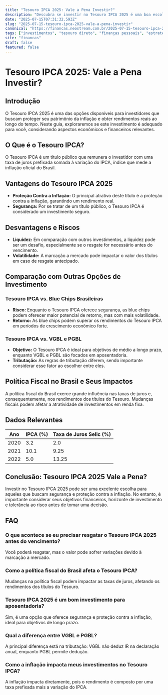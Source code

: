 ```yaml
---
title: "Tesouro IPCA 2025: Vale a Pena Investir?"
description: "Descubra se investir no Tesouro IPCA 2025 é uma boa escolha para seu portfólio financeiro. Análise completa com dados e estratégias."
date: "2025-07-15T07:31:32.593Z"
slug: "2025-07-15-tesouro-ipca-2025-vale-a-pena-investir"
canonical: "https://financas.neostream.com.br/2025-07-15-tesouro-ipca-2025-vale-a-pena-investir"
tags: ["investimentos", "tesouro direto", "finanças pessoais", "estratégias de investimento"]
site: "financas"
draft: false
featured: false
---
```


# Tesouro IPCA 2025: Vale a Pena Investir?

## Introdução
O Tesouro IPCA 2025 é uma das opções disponíveis para investidores que buscam proteger seu patrimônio da inflação e obter rendimentos reais ao longo do tempo. Neste guia, exploraremos se este investimento é adequado para você, considerando aspectos econômicos e financeiros relevantes.

## O Que é o Tesouro IPCA?
O Tesouro IPCA é um título público que remunera o investidor com uma taxa de juros prefixada somada à variação do IPCA, índice que mede a inflação oficial do Brasil.

## Vantagens do Tesouro IPCA 2025
- **Proteção Contra a Inflação:** O principal atrativo deste título é a proteção contra a inflação, garantindo um rendimento real.
- **Segurança:** Por se tratar de um título público, o Tesouro IPCA é considerado um investimento seguro.

## Desvantagens e Riscos
- **Liquidez:** Em comparação com outros investimentos, a liquidez pode ser um desafio, especialmente se o resgate for necessário antes do vencimento.
- **Volatilidade:** A marcação a mercado pode impactar o valor dos títulos em caso de resgate antecipado.

## Comparação com Outras Opções de Investimento
### Tesouro IPCA vs. Blue Chips Brasileiras
- **Risco:** Enquanto o Tesouro IPCA oferece segurança, as blue chips podem oferecer maior potencial de retorno, mas com mais volatilidade.
- **Retorno:** As blue chips podem superar os rendimentos do Tesouro IPCA em períodos de crescimento econômico forte.

### Tesouro IPCA vs. VGBL e PGBL
- **Objetivo:** O Tesouro IPCA é ideal para objetivos de médio a longo prazo, enquanto VGBL e PGBL são focados em aposentadoria.
- **Tributação:** As regras de tributação diferem, sendo importante considerar esse fator ao escolher entre eles.

## Política Fiscal no Brasil e Seus Impactos
A política fiscal do Brasil exerce grande influência nas taxas de juros e, consequentemente, nos rendimentos dos títulos do Tesouro. Mudanças fiscais podem afetar a atratividade de investimentos em renda fixa.

## Dados Relevantes
| Ano | IPCA (%) | Taxa de Juros Selic (%) |
|-----|----------|-------------------------|
| 2020| 3.2      | 2.0                     |
| 2021| 10.1     | 9.25                    |
| 2022| 5.0      | 13.25                   |

## Conclusão: Tesouro IPCA 2025 Vale a Pena?
Investir no Tesouro IPCA 2025 pode ser uma excelente escolha para aqueles que buscam segurança e proteção contra a inflação. No entanto, é importante considerar seus objetivos financeiros, horizonte de investimento e tolerância ao risco antes de tomar uma decisão.

## FAQ

### O que acontece se eu precisar resgatar o Tesouro IPCA 2025 antes do vencimento?
Você poderá resgatar, mas o valor pode sofrer variações devido à marcação a mercado.

### Como a política fiscal do Brasil afeta o Tesouro IPCA?
Mudanças na política fiscal podem impactar as taxas de juros, afetando os rendimentos dos títulos do Tesouro.

### Tesouro IPCA 2025 é um bom investimento para aposentadoria?
Sim, é uma opção que oferece segurança e proteção contra a inflação, ideal para objetivos de longo prazo.

### Qual a diferença entre VGBL e PGBL?
A principal diferença está na tributação: VGBL não deduz IR na declaração anual, enquanto PGBL permite dedução.

### Como a inflação impacta meus investimentos no Tesouro IPCA?
A inflação impacta diretamente, pois o rendimento é composto por uma taxa prefixada mais a variação do IPCA.
